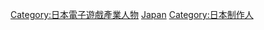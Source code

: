 [[Category:日本電子遊戲產業人物|Category:日本電子遊戲產業人物]]
[[Category:各地電子遊戲製作人|Japan]]
[[Category:日本制作人|Category:日本制作人]]